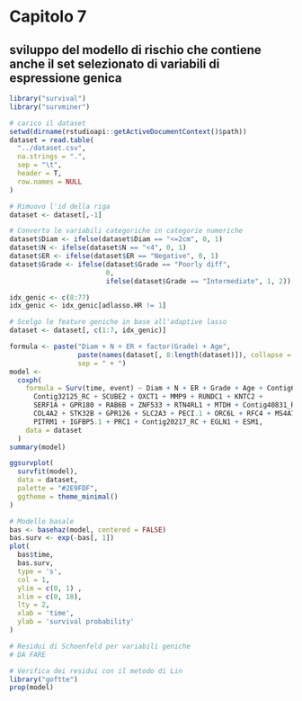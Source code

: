 # Capitolo 7
## sviluppo del modello di rischio che contiene anche il set selezionato di variabili di espressione genica

```{r}
library("survival")
library("survminer")

# carico il dataset
setwd(dirname(rstudioapi::getActiveDocumentContext()$path))
dataset = read.table(
  "../dataset.csv",
  na.strings = ".",
  sep = "\t",
  header = T,
  row.names = NULL
)
```

```{r}
# Rimuovo l'id della riga
dataset <- dataset[,-1]

# Converto le variabili categoriche in categorie numeriche
dataset$Diam <- ifelse(dataset$Diam == "<=2cm", 0, 1)
dataset$N <- ifelse(dataset$N == "<4", 0, 1)
dataset$ER <- ifelse(dataset$ER == "Negative", 0, 1)
dataset$Grade <- ifelse(dataset$Grade == "Poorly diff",
                        0,
                        ifelse(dataset$Grade == "Intermediate", 1, 2))
```

```{r}
idx_genic <- c(8:77)
idx_genic <- idx_genic[adlasso.HR != 1]

# Scelgo le feature geniche in base all'adaptive lasso
dataset <- dataset[, c(1:7, idx_genic)]

```

```{r}
formula <- paste("Diam + N + ER + factor(Grade) + Age",
                 paste(names(dataset[, 8:length(dataset)]), collapse = ' + '),
                 sep = " + ")
model <-
  coxph(
    formula = Surv(time, event) ~ Diam + N + ER + Grade + Age + Contig63649_RC + QSCN6L1 +
      Contig32125_RC + SCUBE2 + OXCT1 + MMP9 + RUNDC1 + KNTC2 +
      SERF1A + GPR180 + RAB6B + ZNF533 + RTN4RL1 + MTDH + Contig40831_RC +
      COL4A2 + STK32B + GPR126 + SLC2A3 + PECI.1 + ORC6L + RFC4 + MS4A7 +
      PITRM1 + IGFBP5.1 + PRC1 + Contig20217_RC + EGLN1 + ESM1,
    data = dataset
  )
summary(model)
```
```{r}
ggsurvplot(
  survfit(model),
  data = dataset,
  palette = "#2E9FDF",
  ggtheme = theme_minimal()
)
```

```{r}
# Modello basale
bas <- basehaz(model, centered = FALSE)
bas.surv <- exp(-bas[, 1])
plot(
  bas$time,
  bas.surv,
  type = 's',
  col = 1,
  ylim = c(0, 1) ,
  xlim = c(0, 18),
  lty = 2,
  xlab = 'time',
  ylab = 'survival probability'
)
```

```{r}
# Residui di Schoenfeld per variabili geniche 
# DA FARE

```

```{r}
# Verifica dei residui con il metodo di Lin
library("goftte")
prop(model)
```